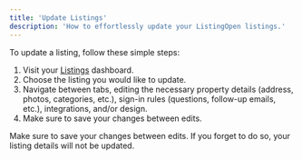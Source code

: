 ```yaml
---
title: 'Update Listings'
description: 'How to effortlessly update your ListingOpen listings.'
---
```


To update a listing, follow these simple steps:

1. Visit your [Listings](https://listingopen.com/listings) dashboard.
2. Choose the listing you would like to update.
3. Navigate between tabs, editing the necessary property details (address, photos, categories, etc.), sign-in rules (questions, follow-up emails, etc.), integrations, and/or design.
4. Make sure to save your changes between edits.

<Note>Make sure to save your changes between edits. If you forget to do so, your listing details will not be updated.</Note>
